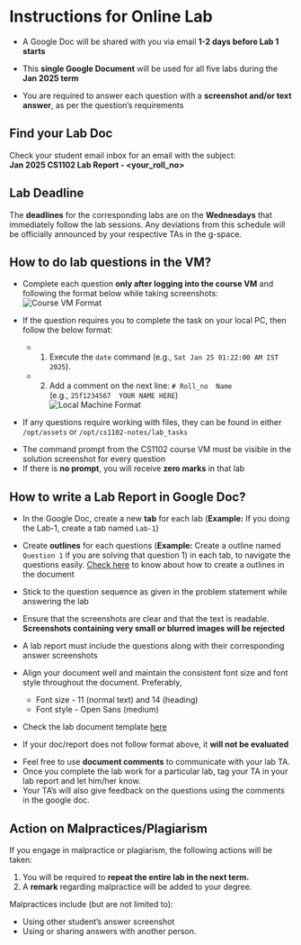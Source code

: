# Instructions for Online Lab

- A Google Doc will be shared with you via email **1-2 days before Lab 1 starts**

- This **single Google Document** will be used for all five labs during the **Jan 2025 term**  

- You are required to answer each question with a **screenshot and/or text answer**, as per the question's requirements

::: {.callout-note appearance="simple" collapse="false"}
## Find your Lab Doc
Check your student email inbox for an email with the subject:  
**Jan 2025 CS1102 Lab Report - \<your_roll_no\>**  
:::

:::{.callout-warning icon="false"}
## Lab Deadline 

The **deadlines** for the corresponding labs are on the **Wednesdays** that immediately follow the lab sessions.
Any deviations from this schedule will be officially announced by your respective TAs in the g-space.
:::

## How to do lab questions in the VM?

- Complete each question **only after logging into the course VM** and following the format below while taking screenshots:  
![Course VM Format](/images/course_vm_format.png)

- If the question requires you to complete the task on your local PC, then follow the below format:
  - 1. Execute the `date` command (e.g., `Sat Jan 25 01:22:00 AM IST 2025`).  
  - 2. Add a comment on the next line: `# Roll_no  Name`  
     (e.g., `25f1234567  YOUR NAME HERE`)  
![Local Machine Format](/images/local_machine_format.png)  

- If any questions require working with files, they can be found in either `/opt/assets` or `/opt/cs1102-notes/lab_tasks`

:::{.callout-important}
- The command prompt from the CS1102 course VM must be visible in the solution screenshot for every question
- If there is **no prompt**, you will receive **zero marks** in that lab
:::

## How to write a Lab Report in Google Doc?

- In the Google Doc, create a new **tab** for each lab (**Example:** If you doing the Lab-1, create a tab named `Lab-1`)

- Create **outlines** for each questions (**Example:** Create a outline named `Question 1` if you are solving that question 1) in each tab, to navigate the questions easily.
<a href="https://www.howtogeek.com/705206/how-to-use-the-document-outline-in-google-docs/" target="_blank">Check here</a> to know about how to create a outlines in the document

- Stick to the question sequence as given in the problem statement while answering the lab

- Ensure that the screenshots are clear and that the text is readable. **Screenshots containing very small or blurred images will be rejected**

- A lab report must include the questions along with their corresponding answer screenshots

- Align your document well and maintain the consistent font size and font style throughout the document. Preferably,
  - Font size - 11 (normal text) and 14 (heading)
  - Font style - Open Sans (medium)

- Check the lab document template <a href="https://docs.google.com/document/d/1eZgtEsdIuF7y-Zke77vuuhViF-WESWzALyI_9OXGBdY/view" target="_blank">here</a>

:::{.callout-important}
- If your doc/report does not follow format above, it **will not be evaluated**
:::

:::{.callout-tip}
- Feel free to use **document comments** to communicate with your lab TA. 
- Once you complete the lab work for a particular lab, tag your TA in your lab report and let him/her know.
- Your TA's will also give feedback on the questions using the comments in the google doc.
:::

## **Action on Malpractices/Plagiarism**

If you engage in malpractice or plagiarism, the following actions will be taken:

1. You will be required to **repeat the entire lab in the next term.**  
2. A **remark** regarding malpractice will be added to your degree.  

Malpractices include (but are not limited to):  

- Using other student's answer screenshot
- Using or sharing answers with another person.  
 